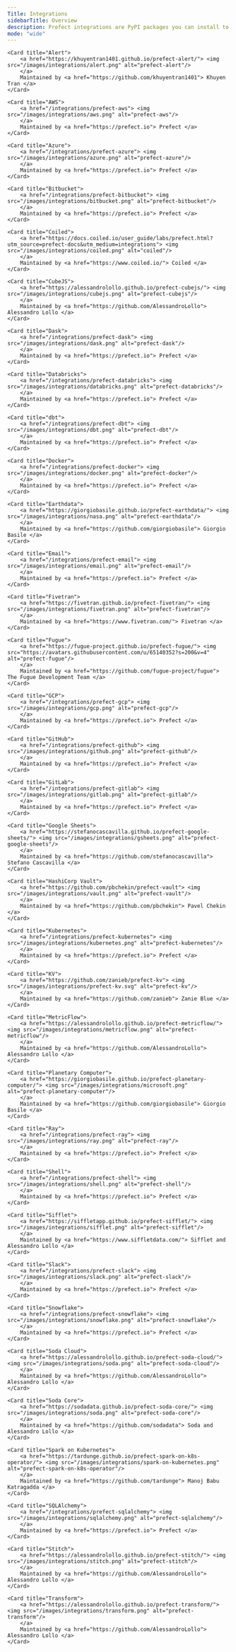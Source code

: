```yaml
---
Title: Integrations
sidebarTitle: Overview
description: Prefect integrations are PyPI packages you can install to help you build integrate your workflows with third parties.
mode: "wide"
---
```


<CardGroup cols={4}  className="text-center">

    <Card title="Alert">
        <a href="https://khuyentran1401.github.io/prefect-alert/"> <img src="/images/integrations/alert.png" alt="prefect-alert"/>
        </a>
        Maintained by <a href="https://github.com/khuyentran1401"> Khuyen Tran </a>
    </Card>

    <Card title="AWS">
        <a href="/integrations/prefect-aws"> <img src="/images/integrations/aws.png" alt="prefect-aws"/>
        </a>
        Maintained by <a href="https://prefect.io"> Prefect </a>
    </Card>

    <Card title="Azure">
        <a href="/integrations/prefect-azure"> <img src="/images/integrations/azure.png" alt="prefect-azure"/>
        </a>
        Maintained by <a href="https://prefect.io"> Prefect </a>
    </Card>

    <Card title="Bitbucket">
        <a href="/integrations/prefect-bitbucket"> <img src="/images/integrations/bitbucket.png" alt="prefect-bitbucket"/>
        </a>
        Maintained by <a href="https://prefect.io"> Prefect </a>
    </Card>

    <Card title="Coiled">
        <a href="https://docs.coiled.io/user_guide/labs/prefect.html?utm_source=prefect-docs&utm_medium=integrations"> <img src="/images/integrations/coiled.png" alt="coiled"/>
        </a>
        Maintained by <a href="https://www.coiled.io/"> Coiled </a>
    </Card>

    <Card title="CubeJS">
        <a href="https://alessandrolollo.github.io/prefect-cubejs/"> <img src="/images/integrations/cubejs.png" alt="prefect-cubejs"/>
        </a>
        Maintained by <a href="https://github.com/AlessandroLollo"> Alessandro Lollo </a>
    </Card>

    <Card title="Dask">
        <a href="/integrations/prefect-dask"> <img src="/images/integrations/dask.png" alt="prefect-dask"/>
        </a>
        Maintained by <a href="https://prefect.io"> Prefect </a>
    </Card>

    <Card title="Databricks">
        <a href="/integrations/prefect-databricks"> <img src="/images/integrations/databricks.png" alt="prefect-databricks"/>
        </a>
        Maintained by <a href="https://prefect.io"> Prefect </a>
    </Card>

    <Card title="dbt">
        <a href="/integrations/prefect-dbt"> <img src="/images/integrations/dbt.png" alt="prefect-dbt"/>
        </a>
        Maintained by <a href="https://prefect.io"> Prefect </a>
    </Card>

    <Card title="Docker">
        <a href="/integrations/prefect-docker"> <img src="/images/integrations/docker.png" alt="prefect-docker"/>
        </a>
        Maintained by <a href="https://prefect.io"> Prefect </a>
    </Card>

    <Card title="Earthdata">
        <a href="https://giorgiobasile.github.io/prefect-earthdata/"> <img src="/images/integrations/nasa.png" alt="prefect-earthdata"/>
        </a>
        Maintained by <a href="https://github.com/giorgiobasile"> Giorgio Basile </a>
    </Card>

    <Card title="Email">
        <a href="/integrations/prefect-email"> <img src="/images/integrations/email.png" alt="prefect-email"/>
        </a>
        Maintained by <a href="https://prefect.io"> Prefect </a>
    </Card>

    <Card title="Fivetran">
        <a href="https://fivetran.github.io/prefect-fivetran/"> <img src="/images/integrations/fivetran.png" alt="prefect-fivetran"/>
        </a>
        Maintained by <a href="https://www.fivetran.com/"> Fivetran </a>
    </Card>

    <Card title="Fugue">
        <a href="https://fugue-project.github.io/prefect-fugue/"> <img src="https://avatars.githubusercontent.com/u/65140352?s=200&v=4" alt="prefect-fugue"/>
        </a>
        Maintained by <a href="https://github.com/fugue-project/fugue"> The Fugue Development Team </a>
    </Card>

    <Card title="GCP">
        <a href="/integrations/prefect-gcp"> <img src="/images/integrations/gcp.png" alt="prefect-gcp"/>
        </a>
        Maintained by <a href="https://prefect.io"> Prefect </a>
    </Card>

    <Card title="GitHub">
        <a href="/integrations/prefect-github"> <img src="/images/integrations/github.png" alt="prefect-github"/>
        </a>
        Maintained by <a href="https://prefect.io"> Prefect </a>
    </Card>

    <Card title="GitLab">
        <a href="/integrations/prefect-gitlab"> <img src="/images/integrations/gitlab.png" alt="prefect-gitlab"/>
        </a>
        Maintained by <a href="https://prefect.io"> Prefect </a>
    </Card>

    <Card title="Google Sheets">
        <a href="https://stefanocascavilla.github.io/prefect-google-sheets/"> <img src="/images/integrations/gsheets.png" alt="prefect-google-sheets"/>
        </a>
        Maintained by <a href="https://github.com/stefanocascavilla"> Stefano Cascavilla </a>
    </Card>

    <Card title="HashiCorp Vault">
        <a href="https://github.com/pbchekin/prefect-vault"> <img src="/images/integrations/vault.png" alt="prefect-vault"/>
        </a>
        Maintained by <a href="https://github.com/pbchekin"> Pavel Chekin </a>
    </Card>

    <Card title="Kubernetes">
        <a href="/integrations/prefect-kubernetes"> <img src="/images/integrations/kubernetes.png" alt="prefect-kubernetes"/>
        </a>
        Maintained by <a href="https://prefect.io"> Prefect </a>
    </Card>

    <Card title="KV">
        <a href="https://github.com/zanieb/prefect-kv"> <img src="/images/integrations/prefect-kv.svg" alt="prefect-kv"/>
        </a>
        Maintained by <a href="https://github.com/zanieb"> Zanie Blue </a>
    </Card>

    <Card title="MetricFlow">
        <a href="https://alessandrolollo.github.io/prefect-metricflow/"> <img src="/images/integrations/metricflow.png" alt="prefect-metricflow"/>
        </a>
        Maintained by <a href="https://github.com/AlessandroLollo"> Alessandro Lollo </a>
    </Card>

    <Card title="Planetary Computer">
        <a href="https://giorgiobasile.github.io/prefect-planetary-computer/"> <img src="/images/integrations/microsoft.png" alt="prefect-planetary-computer"/>
        </a>
        Maintained by <a href="https://github.com/giorgiobasile"> Giorgio Basile </a>
    </Card>

    <Card title="Ray">
        <a href="/integrations/prefect-ray"> <img src="/images/integrations/ray.png" alt="prefect-ray"/>
        </a>
        Maintained by <a href="https://prefect.io"> Prefect </a>
    </Card>

    <Card title="Shell">
        <a href="/integrations/prefect-shell"> <img src="/images/integrations/shell.png" alt="prefect-shell"/>
        </a>
        Maintained by <a href="https://prefect.io"> Prefect </a>
    </Card>

    <Card title="Sifflet">
        <a href="https://siffletapp.github.io/prefect-sifflet/"> <img src="/images/integrations/sifflet.png" alt="prefect-sifflet"/>
        </a>
        Maintained by <a href="https://www.siffletdata.com/"> Sifflet and Alessandro Lollo </a>
    </Card>

    <Card title="Slack">
        <a href="/integrations/prefect-slack"> <img src="/images/integrations/slack.png" alt="prefect-slack"/>
        </a>
        Maintained by <a href="https://prefect.io"> Prefect </a>
    </Card>

    <Card title="Snowflake">
        <a href="/integrations/prefect-snowflake"> <img src="/images/integrations/snowflake.png" alt="prefect-snowflake"/>
        </a>
        Maintained by <a href="https://prefect.io"> Prefect </a>
    </Card>

    <Card title="Soda Cloud">
        <a href="https://alessandrolollo.github.io/prefect-soda-cloud/"> <img src="/images/integrations/soda.png" alt="prefect-soda-cloud"/>
        </a>
        Maintained by <a href="https://github.com/AlessandroLollo"> Alessandro Lollo </a>
    </Card>

    <Card title="Soda Core">
        <a href="https://sodadata.github.io/prefect-soda-core/"> <img src="/images/integrations/soda.png" alt="prefect-soda-core"/>
        </a>
        Maintained by <a href="https://github.com/sodadata"> Soda and Alessandro Lollo </a>
    </Card>

    <Card title="Spark on Kubernetes">
        <a href="https://tardunge.github.io/prefect-spark-on-k8s-operator/"> <img src="/images/integrations/spark-on-kubernetes.png" alt="prefect-spark-on-k8s-operator"/>
        </a>
        Maintained by <a href="https://github.com/tardunge"> Manoj Babu Katragadda </a>
    </Card>

    <Card title="SQLAlchemy">
        <a href="/integrations/prefect-sqlalchemy"> <img src="/images/integrations/sqlalchemy.png" alt="prefect-sqlalchemy"/>
        </a>
        Maintained by <a href="https://prefect.io"> Prefect </a>
    </Card>

    <Card title="Stitch">
        <a href="https://alessandrolollo.github.io/prefect-stitch/"> <img src="/images/integrations/stitch.png" alt="prefect-stitch"/>
        </a>
        Maintained by <a href="https://github.com/AlessandroLollo"> Alessandro Lollo </a>
    </Card>

    <Card title="Transform">
        <a href="https://alessandrolollo.github.io/prefect-transform/"> <img src="/images/integrations/transform.png" alt="prefect-transform"/>
        </a>
        Maintained by <a href="https://github.com/AlessandroLollo"> Alessandro Lollo </a>
    </Card>

</CardGroup>